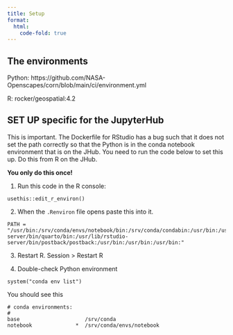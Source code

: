 ```yaml
---
title: Setup
format:
  html:
    code-fold: true
---
```


## The environments

Python: https://github.com/NASA-Openscapes/corn/blob/main/ci/environment.yml

R: rocker/geospatial:4.2

## SET UP specific for the JupyterHub

This is important. The Dockerfile for RStudio has a bug such that it does not set the path correctly so that the Python is in the conda notebook environment that is on the JHub. You need to run the code below to set this up. Do this from R on the JHub.

**You only do this once!**

1. Run this code in the R console:
```
usethis::edit_r_environ()
```

2. When the `.Renviron` file opens paste this into it.
```
PATH = "/usr/bin:/srv/conda/envs/notebook/bin:/srv/conda/condabin:/usr/bin:/usr/local/sbin:/usr/local/bin:/usr/sbin:/sbin:/bin:/usr/local/texlive/bin/linux:/usr/local/texlive/bin/linux:/usr/lib/rstudio-server/bin/quarto/bin:/usr/lib/rstudio-server/bin/postback/postback:/usr/bin:/usr/bin:/usr/bin:"
```

3. Restart R. Session > Restart R

4. Double-check Python environment

```
system("conda env list")
```
You should see this 
```
# conda environments:
#
base                     /srv/conda
notebook              *  /srv/conda/envs/notebook
```
